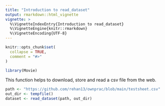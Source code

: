 ```yaml
---
title: "Introduction to read_dataset"
output: rmarkdown::html_vignette
vignette: >
  %\VignetteIndexEntry{Introduction to read_dataset}
  %\VignetteEngine{knitr::rmarkdown}
  %\VignetteEncoding{UTF-8}
---
```


```r
knitr::opts_chunk$set(
  collapse = TRUE,
  comment = "#>"
)
```

```r
library(Movie)
```
This function helps to download, store and read a csv file from the web.
```r
path <- "https://github.com/rehan13/ownprac/blob/main/testsheet.csv"
out_dir <- tempfile()
dataset <- read_dataset(path, out_dir)

```

